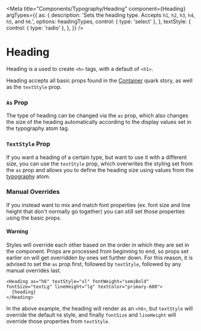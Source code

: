 


<Meta
  title="Components/Typography/Heading"
  component={Heading}
  argTypes={{
    as: {
      description: 'Sets the heading type. Accepts `h1`, `h2`, `h3`, `h4`, `h5`, and `h6`.',
      options: headingTypes,
      control: { type: 'select' },
    },
    textStyle: {
      control: { type: 'radio' },
    },
  }}
/>

# Heading

Heading is a used to create `<h>` tags, with a default of `<h1>`.

Heading accepts all basic props found in the [Container](?path=/docs/quarks-container--container) quark story, as well
as the `textStyle` prop.

### `As` Prop

The type of heading can be changed via the `as` prop, which also changes the size of the heading automatically according
to the display values set in the typography atom tag.

### `TextStyle` Prop

If you want a heading of a certain type, but want to use it with a different size, you can use the `textStyle` prop,
which overwrites the styling set from the `as` prop and allows you to define the heading size using values from the
[typography](?path=/story/atoms-typography--typography) atom.

### Manual Overrides

If you instead want to mix and match font properties (ex. font size and line height that don't normally go together) you
can still set those properties using the basic props.

#### Warning

Styles will override each other based on the order in which they are set in the component. Props are processed from
beginning to end, so props set earlier on will get overridden by ones set further down. For this reason, it is advised
to set the `as` prop first, followed by `textStyle`, followed by any manual overrides last.

```tsx
<Heading as="h6" textStyle="xl" fontWeight="semiBold" fontSize="textLg" lineHeight="lg" textColor="primary-600">
  {heading}
</Heading>
```

In the above example, the heading will render as an `<h6>`, but `textStyle` will override the default `h6` style, and
finally `fontSize` and `lineHeight` will override those properties from `textStyle`.

<Canvas>
  <Story name="Heading" story={heading} />
</Canvas>

<ArgsTable story="Heading" />
